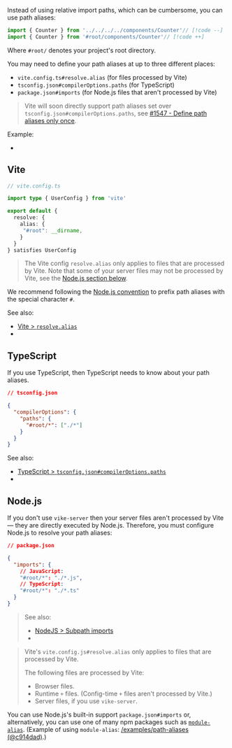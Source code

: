 
Instead of using relative import paths,
which can be cumbersome,
you can use path aliases:

```ts
import { Counter } from '../../../../components/Counter'// [!code --]
import { Counter } from '#root/components/Counter'// [!code ++]
```

Where `#root/` denotes your project's root directory.

You may need to define your path aliases at up to three different places:
 - `vite.config.ts#resolve.alias` (for files processed by Vite)
 - `tsconfig.json#compilerOptions.paths` (for TypeScript)
 - `package.json#imports` (for Node.js files that aren't processed by Vite)

> Vite will soon directly support path aliases set over `tsconfig.json#compilerOptions.paths`, see [#1547 - Define path aliases only once](https://github.com/vikejs/vike/issues/1547#issuecomment-3085232187).

Example:
 - <RepoLink path='/examples/path-aliases' />


## Vite

```ts
// vite.config.ts

import type { UserConfig } from 'vite'

export default {
  resolve: {
    alias: {
     "#root": __dirname,
    }
  }
} satisfies UserConfig
```

> The Vite config `resolve.alias` only applies to files that are processed by Vite.
> Note that some of your server files may not be processed by Vite,
> see the [Node.js section below](#node-js).

We recommend following the [Node.js convention](https://nodejs.org/api/packages.html#subpath-imports:~:text=must%20always%20start%20with%20%23%20to%20ensure%20they%20are%20disambiguated%20from%20external%20package%20specifiers) to prefix path aliases with the special character `#`.

See also:
 - [Vite > `resolve.alias`](https://vitejs.dev/config/shared-options.html#resolve-alias)
 - <RepoLink path='/examples/path-aliases/vite.config.ts' />


## TypeScript

If you use TypeScript, then TypeScript needs to know about your path aliases.

```json
// tsconfig.json

{
  "compilerOptions": {
    "paths": {
      "#root/*": ["./*"]
    }
  }
}
```

See also:
 - [TypeScript > `tsconfig.json#compilerOptions.paths`](https://www.typescriptlang.org/tsconfig#paths)
 - <RepoLink path='/examples/path-aliases/tsconfig.json' />


## Node.js

If you don't use <Link href="/server">`vike-server`</Link> then your server files aren't processed by Vite — they are directly executed by Node.js. Therefore, you must configure Node.js to resolve your path aliases:

```json
// package.json

{
  "imports": {
    // JavaScript:
    "#root/*": "./*.js",
    // TypeScript:
    "#root/*": "./*.ts"
  }
}
```

> See also:
>  - [NodeJS > Subpath imports](https://nodejs.org/api/packages.html#subpath-imports)
>  - <RepoLink path='/examples/path-aliases/package.json' />

> Vite's `vite.config.js#resolve.alias` only applies to files that are processed by Vite.
>
> The following files are processed by Vite:
> - Browser files.
> - Runtime <Link href="/config#files">`+` files</Link>. (Config-time `+` files aren't processed by Vite.)
> - Server files, if you use <Link href="/server">`vike-server`</Link>.

You can use Node.js's built-in support `package.json#imports` or, alternatively, you can use one of many npm packages such as [`module-alias`](https://github.com/ilearnio/module-alias). (Example of using `module-alias`: [/examples/path-aliases (@c914dad)](https://github.com/vikejs/vike/tree/c914dade5f0809ff330478c3531928055abdadef/examples/path-aliases).)
